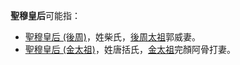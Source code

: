 '''聖穆皇后'''可能指：

*[[聖穆皇后_(後周)|聖穆皇后 (後周)]]，姓柴氏，[[郭威|後周太祖]]郭威妻。
*[[聖穆皇后_(金太祖)|聖穆皇后 (金太祖)]]，姓唐括氏，[[完颜阿骨打|金太祖]]完顏阿骨打妻。

{{消歧义|cat=四字封号消歧義|后}}